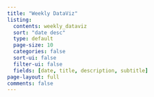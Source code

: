 ```yaml
---
title: "Weekly DataViz"
listing:
  contents: weekly_dataviz
  sort: "date desc"
  type: default
  page-size: 10
  categories: false
  sort-ui: false
  filter-ui: false
  fields: [date, title, description, subtitle]
page-layout: full
comments: false
---
```

